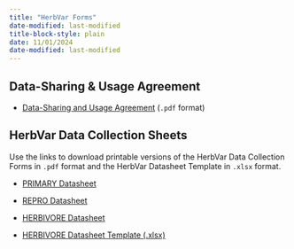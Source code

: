 ```yaml
---
title: "HerbVar Forms"
date-modified: last-modified
title-block-style: plain
date: 11/01/2024
date-modified: last-modified
---
```


## Data-Sharing & Usage Agreement

- [Data-Sharing and Usage Agreement](forms/HerbVar-DataSharingContract-D5.pdf) (`.pdf` format)

## HerbVar Data Collection Sheets 

Use the links to download printable versions of the HerbVar Data Collection Forms in `.pdf` format and the HerbVar Datasheet Template in `.xlsx` format.

- [PRIMARY Datasheet](forms/HV_PRIMARY_Datasheet.pdf)

- [REPRO Datasheet](forms/HV_REPRO_Datasheet.pdf)

- [HERBIVORE Datasheet](forms/HV_HERBIVORE_Datasheet.pdf)

- [HERBIVORE Datasheet Template (.xlsx)](forms/HerbVar_Datasheet_Template.xlsx)
